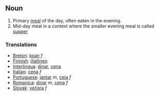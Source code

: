 ==Noun==
# Primary [[meal]] of the day, often eaten in the evening.
# Mid-day meal in a context where the smaller evening meal is called [[supper]]
===Translations===
*[[Breton]]: [[koan]] ''f''
*[[Finnish]]: [[illallinen]]
*[[Interlingua]]: [[dinar]], [[cena]]
*[[Italian]]: [[cena]] ''f''
*[[Portuguese]]: [[jantar]] ''m'', [[ceia]] ''f''
*[[Romanica]]: [[dinar]] ''m'', [[cena]] ''f''
*[[Slovak]]: [[večera]] ''f''